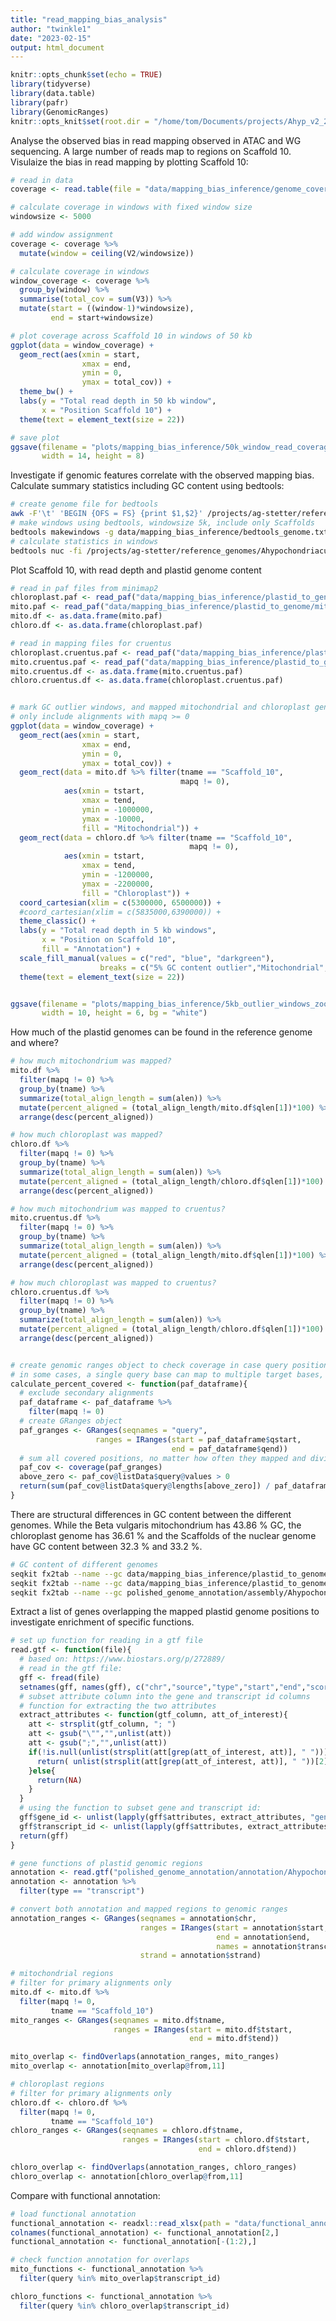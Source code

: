 ```yaml
---
title: "read_mapping_bias_analysis"
author: "twinkle1"
date: "2023-02-15"
output: html_document
---
```


```r
knitr::opts_chunk$set(echo = TRUE)
library(tidyverse)
library(data.table)
library(pafr)
library(GenomicRanges)
knitr::opts_knit$set(root.dir = "/home/tom/Documents/projects/Ahyp_v2_2_publication/")
```

Analyse the observed bias in read mapping observed in ATAC and WG sequencing. A large number of reads map to regions on Scaffold 10. Visulaize the bias in read mapping by plotting Scaffold 10:

```r
# read in data
coverage <- read.table(file = "data/mapping_bias_inference/genome_coverage/SRR2106212.sorted.dedup.10.depth")

# calculate coverage in windows with fixed window size
windowsize <- 5000

# add window assignment
coverage <- coverage %>%
  mutate(window = ceiling(V2/windowsize))

# calculate coverage in windows
window_coverage <- coverage %>%
  group_by(window) %>%
  summarise(total_cov = sum(V3)) %>%
  mutate(start = ((window-1)*windowsize),
         end = start+windowsize)

# plot coverage across Scaffold 10 in windows of 50 kb
ggplot(data = window_coverage) +
  geom_rect(aes(xmin = start,
                xmax = end,
                ymin = 0,
                ymax = total_cov)) +
  theme_bw() +
  labs(y = "Total read depth in 50 kb window",
       x = "Position Scaffold 10") +
  theme(text = element_text(size = 22))

# save plot
ggsave(filename = "plots/mapping_bias_inference/50k_window_read_coverage.png",
       width = 14, height = 8)
```

Investigate if genomic features correlate with the observed mapping bias. Calculate summary statistics including GC content using bedtools:

```bash
# create genome file for bedtools
awk -F'\t' 'BEGIN {OFS = FS} {print $1,$2}' /projects/ag-stetter/reference_genomes/Ahypochondriacus/V2_2/Ahypochondriacus_2.2_polished.softmasked.fasta.fai > data/mapping_bias_inference/bedtools_genome.txt
# make windows using bedtools, windowsize 5k, include only Scaffolds
bedtools makewindows -g data/mapping_bias_inference/bedtools_genome.txt -w 5000 | grep "Scaffold" > data/mapping_bias_inference/all_genome_windows.bed
# calculate statistics in windows
bedtools nuc -fi /projects/ag-stetter/reference_genomes/Ahypochondriacus/V2_2/Ahypochondriacus_2.2_polished.softmasked.fasta -bed data/mapping_bias_inference/genome_windows.bed > data/mapping_bias_inference/window_stats.txt
```


Plot Scaffold 10, with read depth and plastid genome content

```r
# read in paf files from minimap2
chloroplast.paf <- read_paf("data/mapping_bias_inference/plastid_to_genome/chloroplast_to_genome.paf")
mito.paf <- read_paf("data/mapping_bias_inference/plastid_to_genome/mitochondrium_to_genome.paf")
mito.df <- as.data.frame(mito.paf)
chloro.df <- as.data.frame(chloroplast.paf)

# read in mapping files for cruentus
chloroplast.cruentus.paf <- read_paf("data/mapping_bias_inference/plastid_to_genome/chloroplast_to_genome_cruentus.paf")
mito.cruentus.paf <- read_paf("data/mapping_bias_inference/plastid_to_genome/mitochondrium_to_genome_cruentus.paf")
mito.cruentus.df <- as.data.frame(mito.cruentus.paf)
chloro.cruentus.df <- as.data.frame(chloroplast.cruentus.paf)


# mark GC outlier windows, and mapped mitochondrial and chloroplast genome sequences
# only include alignments with mapq >= 0
ggplot(data = window_coverage) +
  geom_rect(aes(xmin = start,
                xmax = end,
                ymin = 0,
                ymax = total_cov)) +
  geom_rect(data = mito.df %>% filter(tname == "Scaffold_10",
                                      mapq != 0),
            aes(xmin = tstart,
                xmax = tend,
                ymin = -1000000,
                ymax = -10000,
                fill = "Mitochondrial")) +
  geom_rect(data = chloro.df %>% filter(tname == "Scaffold_10",
                                        mapq != 0),
            aes(xmin = tstart,
                xmax = tend,
                ymin = -1200000,
                ymax = -2200000,
                fill = "Chloroplast")) +
  coord_cartesian(xlim = c(5300000, 6500000)) +
  #coord_cartesian(xlim = c(5835000,6390000)) +
  theme_classic() +
  labs(y = "Total read depth in 5 kb windows",
       x = "Position on Scaffold 10",
       fill = "Annotation") +
  scale_fill_manual(values = c("red", "blue", "darkgreen"),
                    breaks = c("5% GC content outlier","Mitochondrial","Chloroplast")) +
  theme(text = element_text(size = 22))


ggsave(filename = "plots/mapping_bias_inference/5kb_outlier_windows_zoom.png",
       width = 10, height = 6, bg = "white")
```

How much of the plastid genomes can be found in the reference genome and where?

```r
# how much mitochondrium was mapped?
mito.df %>%
  filter(mapq != 0) %>%
  group_by(tname) %>%
  summarize(total_align_length = sum(alen)) %>%
  mutate(percent_aligned = (total_align_length/mito.df$qlen[1])*100) %>%
  arrange(desc(percent_aligned)) 

# how much chloroplast was mapped?
chloro.df %>%
  filter(mapq != 0) %>%
  group_by(tname) %>%
  summarize(total_align_length = sum(alen)) %>%
  mutate(percent_aligned = (total_align_length/chloro.df$qlen[1])*100) %>%
  arrange(desc(percent_aligned))

# how much mitochondrium was mapped to cruentus?
mito.cruentus.df %>%
  filter(mapq != 0) %>%
  group_by(tname) %>%
  summarize(total_align_length = sum(alen)) %>%
  mutate(percent_aligned = (total_align_length/mito.df$qlen[1])*100) %>%
  arrange(desc(percent_aligned))

# how much chloroplast was mapped to cruentus?
chloro.cruentus.df %>%
  filter(mapq != 0) %>%
  group_by(tname) %>%
  summarize(total_align_length = sum(alen)) %>%
  mutate(percent_aligned = (total_align_length/chloro.df$qlen[1])*100) %>%
  arrange(desc(percent_aligned))


# create genomic ranges object to check coverage in case query positions overlap
# in some cases, a single query base can map to multiple target bases, exclude those from overall percentage of query mapped
calculate_percent_covered <- function(paf_dataframe){
  # exclude secondary alignments
  paf_dataframe <- paf_dataframe %>%
    filter(mapq != 0)
  # create GRanges object
  paf_granges <- GRanges(seqnames = "query",
                   ranges = IRanges(start = paf_dataframe$qstart,
                                    end = paf_dataframe$qend))
  # sum all covered positions, no matter how often they mapped and divide by query length
  paf_cov <- coverage(paf_granges)
  above_zero <- paf_cov@listData$query@values > 0
  return(sum(paf_cov@listData$query@lengths[above_zero]) / paf_dataframe[1,2])
}

```

There are structural differences in GC content between the different genomes. While the Beta vulgaris mitochondrium has 43.86 % GC, the chloroplast genome has 36.61 % and the Scaffolds of the nuclear genome have GC content between 32.3 % and 33.2 %.

```bash
# GC content of different genomes
seqkit fx2tab --name --gc data/mapping_bias_inference/plastid_to_genome/Ah_chloroplast.fasta
seqkit fx2tab --name --gc data/mapping_bias_inference/plastid_to_genome/Bv_mitochondrium.fasta
seqkit fx2tab --name --gc polished_genome_annotation/assembly/Ahypochondriacus_2.2_polished.softmasked.fasta | grep "Scaffold"
```


Extract a list of genes overlapping the mapped plastid genome positions to investigate enrichment of specific functions.

```r
# set up function for reading in a gtf file
read.gtf <- function(file){
  # based on: https://www.biostars.org/p/272889/
  # read in the gtf file:
  gff <- fread(file)
  setnames(gff, names(gff), c("chr","source","type","start","end","score","strand","phase","attributes"))
  # subset attribute column into the gene and transcript id columns
  # function for extracting the two attributes
  extract_attributes <- function(gtf_column, att_of_interest){
    att <- strsplit(gtf_column, "; ")
    att <- gsub("\"","",unlist(att))
    att <- gsub(";","",unlist(att))
    if(!is.null(unlist(strsplit(att[grep(att_of_interest, att)], " ")))){
      return( unlist(strsplit(att[grep(att_of_interest, att)], " "))[2])
    }else{
      return(NA)
    }
  }
  # using the function to subset gene and transcript id:
  gff$gene_id <- unlist(lapply(gff$attributes, extract_attributes, "gene"))
  gff$transcript_id <- unlist(lapply(gff$attributes, extract_attributes, "transcript"))
  return(gff)
}

# gene functions of plastid genomic regions
annotation <- read.gtf("polished_genome_annotation/annotation/Ahypochondriacus_2.2_polished_corrected.gtf")
annotation <- annotation %>%
  filter(type == "transcript")

# convert both annotation and mapped regions to genomic ranges
annotation_ranges <- GRanges(seqnames = annotation$chr,
                             ranges = IRanges(start = annotation$start,
                                              end = annotation$end,
                                              names = annotation$transcript_id),
                             strand = annotation$strand)

# mitochondrial regions
# filter for primary alignments only
mito.df <- mito.df %>%
  filter(mapq != 0,
         tname == "Scaffold_10")
mito_ranges <- GRanges(seqnames = mito.df$tname,
                       ranges = IRanges(start = mito.df$tstart,
                                        end = mito.df$tend))

mito_overlap <- findOverlaps(annotation_ranges, mito_ranges)
mito_overlap <- annotation[mito_overlap@from,11]

# chloroplast regions
# filter for primary alignments only
chloro.df <- chloro.df %>%
  filter(mapq != 0,
         tname == "Scaffold_10")
chloro_ranges <- GRanges(seqnames = chloro.df$tname,
                         ranges = IRanges(start = chloro.df$tstart,
                                          end = chloro.df$tend))

chloro_overlap <- findOverlaps(annotation_ranges, chloro_ranges)
chloro_overlap <- annotation[chloro_overlap@from,11]
```


Compare with functional annotation:

```r
# load functional annotation
functional_annotation <- readxl::read_xlsx(path = "data/functional_annotation/eggnog_mapper/MM_8wexw920.emapper.annotations.xlsx")
colnames(functional_annotation) <- functional_annotation[2,]
functional_annotation <- functional_annotation[-(1:2),]

# check function annotation for overlaps
mito_functions <- functional_annotation %>%
  filter(query %in% mito_overlap$transcript_id)

chloro_functions <- functional_annotation %>%
  filter(query %in% chloro_overlap$transcript_id)
```





